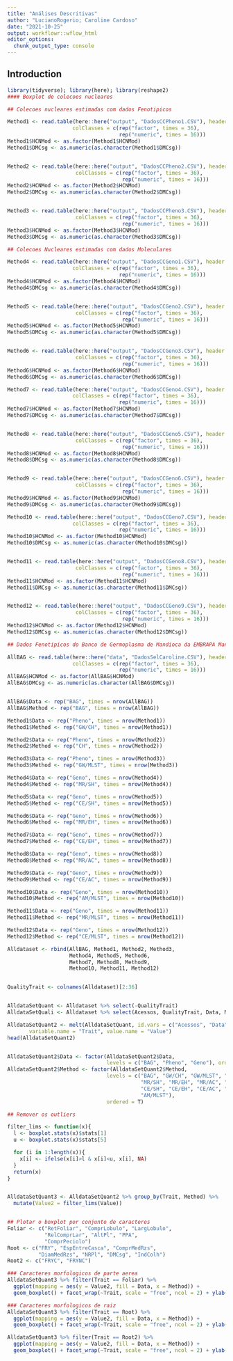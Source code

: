 ```yaml
---
title: "Análises Descritivas"
author: "LucianoRogerio; Caroline Cardoso"
date: "2021-10-25"
output: workflowr::wflow_html
editor_options:
  chunk_output_type: console
---
```


## Introduction

```r
library(tidyverse); library(here); library(reshape2)
#### Boxplot de colecoes nucleares

## Colecoes nucleares estimadas com dados Fenotipicos

Method1 <- read.table(here::here("output", "DadosCCPheno1.CSV"), header = T, sep = ";", dec = ".",
                     colClasses = c(rep("factor", times = 36),
                                    rep("numeric", times = 16)))
Method1$HCNMod <- as.factor(Method1$HCNMod)
Method1$DMCsg <- as.numeric(as.character(Method1$DMCsg))


Method2 <- read.table(here::here("output", "DadosCCPheno2.CSV"), header = T, sep = ";", dec = ".",
                      colClasses = c(rep("factor", times = 36),
                                     rep("numeric", times = 16)))
Method2$HCNMod <- as.factor(Method2$HCNMod)
Method2$DMCsg <- as.numeric(as.character(Method2$DMCsg))


Method3 <- read.table(here::here("output", "DadosCCPheno3.CSV"), header = T, sep = ";", dec = ".",
                      colClasses = c(rep("factor", times = 36),
                                     rep("numeric", times = 16)))
Method3$HCNMod <- as.factor(Method3$HCNMod)
Method3$DMCsg <- as.numeric(as.character(Method3$DMCsg))

## Colecoes Nucleares estimadas com dados Moleculares

Method4 <- read.table(here::here("output", "DadosCCGeno1.CSV"), header = T, sep = ";", dec = ".",
                     colClasses = c(rep("factor", times = 36),
                                    rep("numeric", times = 16)))
Method4$HCNMod <- as.factor(Method4$HCNMod)
Method4$DMCsg <- as.numeric(as.character(Method4$DMCsg))


Method5 <- read.table(here::here("output", "DadosCCGeno2.CSV"), header = T, sep = ";", dec = ".",
                      colClasses = c(rep("factor", times = 36),
                                     rep("numeric", times = 16)))
Method5$HCNMod <- as.factor(Method5$HCNMod)
Method5$DMCsg <- as.numeric(as.character(Method5$DMCsg))


Method6 <- read.table(here::here("output", "DadosCCGeno3.CSV"), header = T, sep = ";", dec = ".",
                      colClasses = c(rep("factor", times = 36),
                                     rep("numeric", times = 16)))
Method6$HCNMod <- as.factor(Method6$HCNMod)
Method6$DMCsg <- as.numeric(as.character(Method6$DMCsg))

Method7 <- read.table(here::here("output", "DadosCCGeno4.CSV"), header = T, sep = ";", dec = ".",
                     colClasses = c(rep("factor", times = 36),
                                    rep("numeric", times = 16)))
Method7$HCNMod <- as.factor(Method7$HCNMod)
Method7$DMCsg <- as.numeric(as.character(Method7$DMCsg))


Method8 <- read.table(here::here("output", "DadosCCGeno5.CSV"), header = T, sep = ";", dec = ".",
                      colClasses = c(rep("factor", times = 36),
                                     rep("numeric", times = 16)))
Method8$HCNMod <- as.factor(Method8$HCNMod)
Method8$DMCsg <- as.numeric(as.character(Method8$DMCsg))


Method9 <- read.table(here::here("output", "DadosCCGeno6.CSV"), header = T, sep = ";", dec = ".",
                      colClasses = c(rep("factor", times = 36),
                                     rep("numeric", times = 16)))
Method9$HCNMod <- as.factor(Method9$HCNMod)
Method9$DMCsg <- as.numeric(as.character(Method9$DMCsg))

Method10 <- read.table(here::here("output", "DadosCCGeno7.CSV"), header = T, sep = ";", dec = ".",
                     colClasses = c(rep("factor", times = 36),
                                    rep("numeric", times = 16)))
Method10$HCNMod <- as.factor(Method10$HCNMod)
Method10$DMCsg <- as.numeric(as.character(Method10$DMCsg))


Method11 <- read.table(here::here("output", "DadosCCGeno8.CSV"), header = T, sep = ";", dec = ".",
                      colClasses = c(rep("factor", times = 36),
                                     rep("numeric", times = 16)))
Method11$HCNMod <- as.factor(Method11$HCNMod)
Method11$DMCsg <- as.numeric(as.character(Method11$DMCsg))


Method12 <- read.table(here::here("output", "DadosCCGeno9.CSV"), header = T, sep = ";", dec = ".",
                      colClasses = c(rep("factor", times = 36),
                                     rep("numeric", times = 16)))
Method12$HCNMod <- as.factor(Method12$HCNMod)
Method12$DMCsg <- as.numeric(as.character(Method12$DMCsg))

## Dados Fenotipicos do Banco de Germoplasma de Mandioca da EMBRAPA Mandioca

AllBAG <- read.table(here::here("data", "DadosSelCaroline.CSV"), header = T, sep = ";", dec = ".",
                     colClasses = c(rep("factor", times = 36),
                                    rep("numeric", times = 16)))
AllBAG$HCNMod <- as.factor(AllBAG$HCNMod)
AllBAG$DMCsg <- as.numeric(as.character(AllBAG$DMCsg))


AllBAG$Data <- rep("BAG", times = nrow(AllBAG))
AllBAG$Method <- rep("BAG", times = nrow(AllBAG))

Method1$Data <- rep("Pheno", times = nrow(Method1))
Method1$Method <- rep("GW/CH", times = nrow(Method1))

Method2$Data <- rep("Pheno", times = nrow(Method2))
Method2$Method <- rep("CH", times = nrow(Method2))

Method3$Data <- rep("Pheno", times = nrow(Method3))
Method3$Method <- rep("GW/MLST", times = nrow(Method3))

Method4$Data <- rep("Geno", times = nrow(Method4))
Method4$Method <- rep("MR/SH", times = nrow(Method4))

Method5$Data <- rep("Geno", times = nrow(Method5))
Method5$Method <- rep("CE/SH", times = nrow(Method5))

Method6$Data <- rep("Geno", times = nrow(Method6))
Method6$Method <- rep("MR/EH", times = nrow(Method6))

Method7$Data <- rep("Geno", times = nrow(Method7))
Method7$Method <- rep("CE/EH", times = nrow(Method7))

Method8$Data <- rep("Geno", times = nrow(Method8))
Method8$Method <- rep("MR/AC", times = nrow(Method8))

Method9$Data <- rep("Geno", times = nrow(Method9))
Method9$Method <- rep("CE/AC", times = nrow(Method9))

Method10$Data <- rep("Geno", times = nrow(Method10))
Method10$Method <- rep("AM/MLST", times = nrow(Method10))

Method11$Data <- rep("Geno", times = nrow(Method11))
Method11$Method <- rep("MR/MLST", times = nrow(Method11))

Method12$Data <- rep("Geno", times = nrow(Method12))
Method12$Method <- rep("CE/MLST", times = nrow(Method12))

Alldataset <- rbind(AllBAG, Method1, Method2, Method3,
                    Method4, Method5, Method6,
                    Method7, Method8, Method9,
                    Method10, Method11, Method12)


QualityTrait <- colnames(Alldataset)[2:36]


AlldataSetQuant <- Alldataset %>% select(-QualityTrait)
AlldataSetQuali <- Alldataset %>% select(Acessos, QualityTrait, Data, Method)

AlldataSetQuant2 <- melt(AlldataSetQuant, id.vars = c("Acessos", "Data", "Method"),
       variable.name = "Trait", value.name = "Value")
head(AlldataSetQuant2)


AlldataSetQuant2$Data <- factor(AlldataSetQuant2$Data,
                                levels = c("BAG", "Pheno", "Geno"), ordered = T)
AlldataSetQuant2$Method <- factor(AlldataSetQuant2$Method,
                                levels = c("BAG", "GW/CH", "GW/MLST", "CH",
                                           "MR/SH", "MR/EH", "MR/AC", "MR/MLST",
                                           "CE/SH", "CE/EH", "CE/AC", "CE/MLST",
                                           "AM/MLST"),
                                ordered = T)

## Remover os outliers

filter_lims <- function(x){
  l <- boxplot.stats(x)$stats[1]
  u <- boxplot.stats(x)$stats[5]

  for (i in 1:length(x)){
    x[i] <- ifelse(x[i]>l & x[i]<u, x[i], NA)
  }
  return(x)
}


AlldataSetQuant3 <- AlldataSetQuant2 %>% group_by(Trait, Method) %>%
  mutate(Value2 = filter_lims(Value))


## Plotar o boxplot por conjunto de caracteres
Foliar <- c("RetFoliar", "ComprLobulo", "LargLobulo",
            "RelComprLar", "AltPl", "PPA",
            "ComprPeciolo")
Root <- c("FRY", "EspEntreCasca", "ComprMedRzs",
          "DiamMedRzs", "NRPl", "DMCsg", "IndColh")
Root2 <- c("FRYC", "FRYNC")

### Caracteres morfologicos de parte aerea
AlldataSetQuant3 %>% filter(Trait == Foliar) %>%
  ggplot(mapping = aes(y = Value2, fill = Data, x = Method)) +
  geom_boxplot() + facet_wrap(~Trait, scale = "free", ncol = 2) + ylab(NULL)

### Caracteres morfologicos de raiz
AlldataSetQuant3 %>% filter(Trait == Root) %>%
  ggplot(mapping = aes(y = Value2, fill = Data, x = Method)) +
  geom_boxplot() + facet_wrap(~Trait, scale = "free", ncol = 2) + ylab(NULL)

AlldataSetQuant3 %>% filter(Trait == Root2) %>%
  ggplot(mapping = aes(y = Value2, fill = Data, x = Method)) +
  geom_boxplot() + facet_wrap(~Trait, scale = "free", ncol = 2) + ylab(NULL)

```

